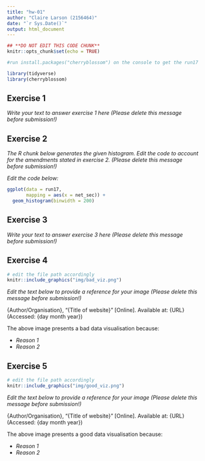 ```yaml
---
title: "hw-01"
author: "Claire Larson (2156464)"
date: "`r Sys.Date()`"
output: html_document
---
```


```r
## **DO NOT EDIT THIS CODE CHUNK**
knitr::opts_chunk$set(echo = TRUE)

#run install.packages("cherryblossom") on the console to get the run17 dataset

library(tidyverse)
library(cherryblossom)  
```



## Exercise 1

_Write your text to answer exercise 1 here (Please delete this message before submission!)_





## Exercise 2

_The R chunk below generates the given histogram. Edit the code to account for the amendments stated in exercise 2. (Please delete this message before submission!)_

_Edit the code below:_
```r
ggplot(data = run17, 
       mapping = aes(x = net_sec)) +
  geom_histogram(binwidth = 200)
```





## Exercise 3

_Write your text to answer exercise 3 here (Please delete this message before submission!)_





## Exercise 4

```r
# edit the file path accordingly
knitr::include_graphics("img/bad_viz.png")
```

_Edit the text below to provide a reference for your image (Please delete this message before submission!)_


{Author/Organisation}, "{Title of website}" [Online]. Available at: {URL} (Accessed: {day month year})


The above image presents a bad data visualisation because:

-   _Reason 1_
-   _Reason 2_






## Exercise 5

```r
# edit the file path accordingly
knitr::include_graphics("img/good_viz.png")
```

_Edit the text below to provide a reference for your image (Please delete this message before submission!)_


{Author/Organisation}, "{Title of website}" [Online]. Available at: {URL} (Accessed: {day month year})


The above image presents a good data visualisation because:

-   _Reason 1_
-   _Reason 2_





